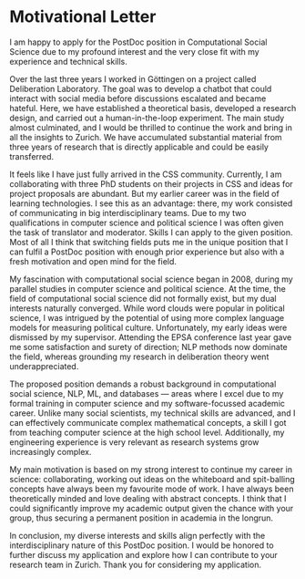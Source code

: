 
# Motivational Letter

I am happy to apply for the PostDoc position in Computational Social Science due to my profound interest and the very close fit with my experience and technical skills.

Over the last three years I worked in Göttingen on a project called Deliberation Laboratory. The goal was to develop a chatbot that could interact with social media before discussions escalated and became hateful. Here, we have established a theoretical basis, developed a research design, and carried out a human-in-the-loop experiment. The main study almost culminated, and I would be thrilled to continue the work and bring in all the insights to Zurich. We have accumulated substantial material from three years of research that is directly applicable and could be easily transferred.

It feels like I have just fully arrived in the CSS community. Currently, I am collaborating with three PhD students on their projects in CSS and ideas for project proposals are abundant. But my earlier career was in the field of learning technologies. I see this as an advantage: there, my work consisted of communicating in big interdisciplinary teams. Due to my two qualifications in computer science and political science I was often given the task of translator and moderator. Skills I can apply to the given position. Most of all I think that switching fields puts me in the unique position that I can fulfil a PostDoc position with enough prior experience but also with a fresh motivation and open mind for the field.

My fascination with computational social science began in 2008, during my parallel studies in computer science and political science. At the time, the field of computational social science did not formally exist, but my dual interests naturally converged. While word clouds were popular in political science, I was intrigued by the potential of using more complex language models for measuring political culture. Unfortunately, my early ideas were dismissed by my supervisor. Attending the EPSA conference last year gave me some satisfaction and surety of direction; NLP methods now dominate the field, whereas grounding my research in deliberation theory went underappreciated.

The proposed position demands a robust background in computational social science, NLP, ML, and databases — areas where I excel due to my formal training in computer science and my software-focussed academic career. Unlike many social scientists, my technical skills are advanced, and I can effectively communicate complex mathematical concepts, a skill I got from teaching computer science at the high school level. Additionally, my engineering experience is very relevant as research systems grow increasingly complex.

My main motivation is based on my strong interest to continue my career in science: collaborating, working out ideas on the whiteboard and spit-balling concepts have always been my favourite mode of work. I have always been theoretically minded and love dealing with abstract concepts. I think that I could significantly improve my academic output given the chance with your group, thus securing a permanent position in academia in the longrun.

In conclusion, my diverse interests and skills align perfectly with the interdisciplinary nature of this PostDoc position. I would be honored to further discuss my application and explore how I can contribute to your research team in Zurich. Thank you for considering my application.


```{=latex}
\bigskip
\Large{\textit{\textcalligra{Julian Dehne}}}

% TODO change this to Valentins or add both
\includepdf[pages=-]{C:/Users/dehnejn/Dropbox/Karriere/Arbeitszeugnisse/arbeitszeugnis_ulrike.pdf}
```

